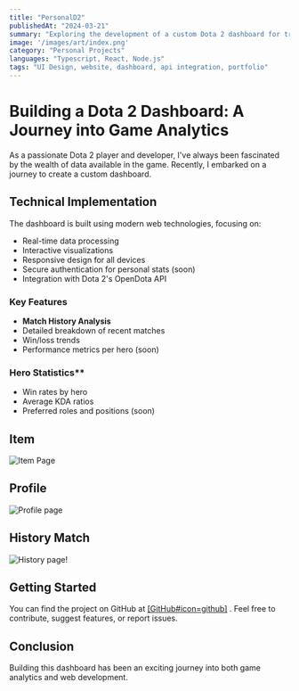 ```yaml
---
title: "PersonalD2"
publishedAt: "2024-03-21"
summary: "Exploring the development of a custom Dota 2 dashboard for tracking game statistics"
image: '/images/art/index.png'
category: "Personal Projects"
languages: "Typescript, React, Node.js"
tags: "UI Design, website, dashboard, api integration, portfolio"
---
```


# Building a Dota 2 Dashboard: A Journey into Game Analytics

As a passionate Dota 2 player and developer, I've always been fascinated by the wealth of data available in the game. Recently, I embarked on a journey to create a custom dashboard.


## Technical Implementation
The dashboard is built using modern web technologies, focusing on:
- Real-time data processing
- Interactive visualizations
- Responsive design for all devices
- Secure authentication for personal stats (soon)
- Integration with Dota 2's OpenDota API


### Key Features
- **Match History Analysis**
- Detailed breakdown of recent matches
- Win/loss trends
- Performance metrics per hero (soon)

### Hero Statistics**
- Win rates by hero
- Average KDA ratios
- Preferred roles and positions (soon)

## Item
<img alt="Item Page" src='/images/art/item.png'/>

## Profile
<img alt="Profile page" src='/images/art/pddrofile.png'/>

## History Match
<img alt="History page!" src='/images/art/history.png'/>

## Getting Started
You can find the project on GitHub at [[GitHub#icon=github]](https://github.com/qyzh/PersonalD2) . Feel free to contribute, suggest features, or report issues.

## Conclusion
Building this dashboard has been an exciting journey into both game analytics and web development.
